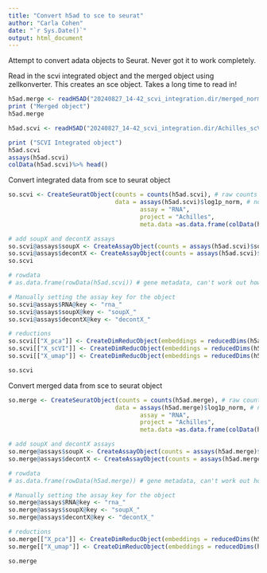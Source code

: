 ```yaml
---
title: "Convert h5ad to sce to seurat"
author: "Carla Cohen"
date: "`r Sys.Date()`"
output: html_document
---
```


Attempt to convert adata objects to Seurat. 
Never got it to work completely. 

Read in the scvi integrated object and the merged object using zellkonverter. 
This creates an sce object.
Takes a long time to read in!

```r
h5ad.merge <- readH5AD("20240827_14-42_scvi_integration.dir/merged_normalised.h5ad")
print ("Merged object")
h5ad.merge 

h5ad.scvi <- readH5AD("20240827_14-42_scvi_integration.dir/Achilles_scVI.h5ad")

print ("SCVI Integrated object")
h5ad.scvi
assays(h5ad.scvi)
colData(h5ad.scvi)%>% head()
```

Convert integrated data from sce to seurat object

```r
so.scvi <- CreateSeuratObject(counts = counts(h5ad.scvi), # raw counts
                              data = assays(h5ad.scvi)$log1p_norm, # normalised counts
                                     assay = "RNA",
                                     project = "Achilles",
                                     meta.data =as.data.frame(colData(h5ad.scvi)))

# add soupX and decontX assays
so.scvi@assays$soupX <- CreateAssayObject(counts = assays(h5ad.scvi)$soupX)
so.scvi@assays$decontX <- CreateAssayObject(counts = assays(h5ad.scvi)$decontX)
so.scvi

# rowdata
# as.data.frame(rowData(h5ad.scvi)) # gene metadata, can't work out how to add this

# Manually setting the assay key for the object
so.scvi@assays$RNA@key <- "rna_"
so.scvi@assays$soupX@key <- "soupX_"
so.scvi@assays$decontX@key <- "decontX_"

# reductions
so.scvi[["X_pca"]] <- CreateDimReducObject(embeddings = reducedDims(h5ad.scvi)$X_pca, key = "XPCA_", assay = "RNA")
so.scvi[["X_scVI"]] <- CreateDimReducObject(embeddings = reducedDims(h5ad.scvi)$X_scVI, key = "XscVI_", assay = "RNA")
so.scvi[["X_umap"]] <- CreateDimReducObject(embeddings = reducedDims(h5ad.scvi)$X_umap, key = "Xumap_", assay = "RNA")

so.scvi
```


Convert merged data from sce to seurat object

```r
so.merge <- CreateSeuratObject(counts = counts(h5ad.merge), # raw counts
                              data = assays(h5ad.merge)$log1p_norm, # normalised counts
                                     assay = "RNA",
                                     project = "Achilles",
                                     meta.data =as.data.frame(colData(h5ad.merge)))

# add soupX and decontX assays
so.merge@assays$soupX <- CreateAssayObject(counts = assays(h5ad.merge)$soupX)
so.merge@assays$decontX <- CreateAssayObject(counts = assays(h5ad.merge)$decontX)

# rowdata
# as.data.frame(rowData(h5ad.merge)) # gene metadata, can't work out how to add this

# Manually setting the assay key for the object
so.merge@assays$RNA@key <- "rna_"
so.merge@assays$soupX@key <- "soupX_"
so.merge@assays$decontX@key <- "decontX_"

# reductions
so.merge[["X_pca"]] <- CreateDimReducObject(embeddings = reducedDims(h5ad.merge)$X_pca, key = "XPCA_", assay = "RNA")
so.merge[["X_umap"]] <- CreateDimReducObject(embeddings = reducedDims(h5ad.merge)$X_umap, key = "Xumap_", assay = "RNA")

so.merge
```